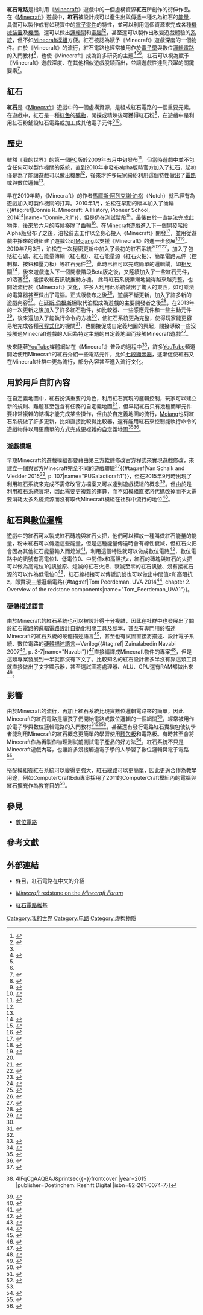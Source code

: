 {{Update|time=2021-07-08T08:40:03+00:00}}
{{NoteTA
| G1=IT
| G2=Games
| 1=zh:Minecraft;zh-cn:我的世界;zh-tw:當個創世神;zh-cn:我的世界;zh-tw:當個創世神;zh-hk:當個創世神;zh-sg:我的世界;zh-mo:當個創世神;
}}
'''紅石電路'''是指利用《[[Minecraft|Minecraft]]》遊戲中的一個虛構資源'''紅石'''所創作的衍伸作品。在《[[Minecraft|Minecraft]]》遊戲中，'''紅石'''被設計成可以產生出與傳遞一種名為紅石的[[能量|能量]]，具備可以製作成有如現實中的[[電子零件|電子零件]]的特性，並可以利用這個資源來完成各種[[機械|機械]][[裝置|裝置]]及[[機關|機關]]，還可以做出[[邏輯閘|邏輯閘]]和[[電腦|電腦]]<ref name="RedstoneComputer">{{cite web |url=http://www.escapistmagazine.com/news/view/104029-Player-Creates-Working-Computer-in-Minecraft |title=Player Creates Working Computer in ''Minecraft'' |work=[[The_Escapist_(magazine)|The Escapist]] |publisher=Alloy Digital |last=Tito |first=Greg |date=October 4, 2010 |accessdate=January 4, 2011 |archive-url=https://web.archive.org/web/20101008064435/http://www.escapistmagazine.com/news/view/104029-Player-Creates-Working-Computer-in-Minecraft |archive-date=2010-10-08 |dead-url=yes }}</ref><ref>{{Cite web |url=http://mt.sohu.com/20160420/n445212508.shtml |title=《我的世界》红石电脑制作原理及使用教程 |publisher=搜狐 |archive-url=https://archive.today/20181013083310/http://www.sohu.com/a/70507442_119573 |archive-date=2018-10-13 |dead-url=no |date=2016-04-20 |accessdate=2018-10-13 }}{{Wayback|url=http://mt.sohu.com/20160420/n445212508.shtml |date=20170119050900 }}</ref>，甚至還可以製作出改變遊戲體驗的[[系統|系統]]，但不如[[Minecraft模組|Minecraft模組]]方便。紅石被認為賦予《Minecraft》遊戲深度的一個物件。由於《Minecraft》的流行，紅石電路也經常被用作於[[電子學|電子學]]與數位[[邏輯電路|邏輯電路]]的入門教材<ref name="learn" />，也使《Minecraft》成為許多研究的主題<ref>{{cite thesis |url=http://140.113.214.176/~learninglab/paper_master/Research%20on%20the%20Relationship%20among%20Construction%20Games,%20Spatial%20.pdf |title=Research on the Relationship among Construction Games, Spatial Ability, and Reconstruction Ability |publisher=[[國立交通大學|國立交通大學]] |work=Institute of Multimedia Engineering, College of Computer Science |first=Cheng-You |last=Tsai |date=August 19, 2014 |accessdate=March 9, 2016 |archive-url=https://web.archive.org/web/20160313022850/http://140.113.214.176/~learninglab/paper_master/Research%20on%20the%20Relationship%20among%20Construction%20Games,%20Spatial%20.pdf |archive-date=2016-03-13 |dead-url=yes }}</ref><ref name="twvs.tnc" /><ref name="Tom_Peerdeman_UVA1" />，紅石可以視為賦予《Minecraft》遊戲深度、在其他相似遊戲脫穎而出，並讓遊戲性達到飛躍的關鍵要素<ref>{{cite web | title=如何做一款賺錢的沙盒手遊？ :5.紅石機關 | url=http://youxiputao.tw/articles/5177 | publisher=遊戲葡萄 | archive-url=https://archive.today/20160316165127/http://youxiputao.tw/articles/5177 | archive-date=2016-03-16 | dead-url=yes | date=2015-09-28 | accessdate=2016-01-27 }}</ref>。

== 紅石 ==
'''紅石'''是《[[Minecraft|Minecraft]]》遊戲中的一個虛構資源，是組成紅石電路的一個重要元素。在遊戲中，紅石是一種[[紅色|紅色]]的[[礦物|礦物]]，開採或精煉後可獲得紅石粉<ref>{{Cite web | author = Cale Hunt | url = https://www.windowscentral.com/beginners-guide-redstone-minecraft-windows-10-edition | publisher = Windows Central | title = Beginner's guide to redstone in Minecraft | date = 2016-11-12 | accessdate = 2018-10-19 | archive-url = https://web.archive.org/web/20181020053040/https://www.windowscentral.com/beginners-guide-redstone-minecraft-windows-10-edition | archive-date = 2018-10-20 | dead-url = no }}</ref>，在遊戲中是利用紅石粉鋪設紅石電路或加工成其他電子元件<ref name="npr.org">{{Cite web | title = 'Schoolifying' Minecraft Without Ruining It | author = Anya Kamenetz | date = 2017-08-09 | url = https://www.npr.org/sections/ed/2017/08/09/539518179/schoolifying-minecraft-without-ruining-it | website = npr.org | quote = The Minecraft material "redstone," which simulates electrical circuits | access-date = 2019-09-08 | archive-url = https://web.archive.org/web/20190612225643/https://www.npr.org/sections/ed/2017/08/09/539518179/schoolifying-minecraft-without-ruining-it | archive-date = 2019-06-12 | dead-url = no }}</ref><ref>{{Cite web | url = https://www.theguardian.com/technology/2015/jul/05/whats-next-for-minecraft-mojang-future-features-minecon-2015 | title = What's next for Minecraft? Developer Mojang talks future features | quote = redstone can be dropped as dust to create circuits that transmit power | date = 2015-07-05 | website = theguardian.com | access-date = 2019-09-08 | archive-url = https://web.archive.org/web/20190407030537/https://www.theguardian.com/technology/2015/jul/05/whats-next-for-minecraft-mojang-future-features-minecon-2015 | archive-date = 2019-04-07 | dead-url = no }}</ref>。

== 歷史 ==
雖然《我的世界》的第一個[[个人电脑|PC]]版於2009年五月中旬發布<ref name="PcGamerFirstMoments">{{cite web |url=http://www.pcgamer.com/the-first-moments-of-minecraft/ |title=The First Moments of Minecraft |author=Graham Smith |date=6 February 2012 |publisher=Future plc |work=PC Gamer |accessdate=12 February 2016 |archive-url=https://web.archive.org/web/20160310072221/http://www.pcgamer.com/the-first-moments-of-minecraft/ |archive-date=2016-03-10 |dead-url=no }}</ref>，但當時遊戲中並不包含任何可以製作機關的系統，直到2010年中發布alpha版時官方加入了紅石，起初僅是為了能讓遊戲可以做出機關<ref name="Donnie_R."/>，後來才許多玩家紛紛利用這個特性做出了[[電路|電路]]或與數位邏輯<ref name="twvs.tnc"/>。

早在2010年時，《Minecraft》的作者[[馬庫斯·阿列克謝·泊松|馬庫斯·阿列克謝·泊松]]（Notch）就已經有為遊戲加入可製作機關的打算。2010年1月，泊松在早期的版本加入了齒輪{{#tag:ref|Donnie R. Minecraft: A History, Pioneer School, 2014<ref name="Donnie_R.">{{cite web |url=http://www.pioneerschools.org/cms/lib/NY19000288/Centricity/Domain/208/Pioneer_Newspaper%20April%202014%20-%20website.pdf |title=Pioneer Central Schools News |publisher=Pioneer School |accessdate=March 9, 2016 |archive-url=https://web.archive.org/web/20160313202842/http://www.pioneerschools.org/cms/lib/NY19000288/Centricity/Domain/208/Pioneer_Newspaper%20April%202014%20-%20website.pdf |archive-date=2016-03-13 |dead-url=yes }}</ref>|name="Donnie_R.1"}}，但是仍在測試階段<ref>{{cite web |url=https://www.reddit.com/r/Minecraft/comments/3hnxw0/the_very_first_version_of_infdev_in_minecraft/ |title=The Very First Version of Infdev in Minecraft |publisher=Reddit |date=2015-08-20 |accessdate=2016-03-10 |archive-url=https://web.archive.org/web/20181013071724/https://www.reddit.com/r/Minecraft/comments/3hnxw0/the_very_first_version_of_infdev_in_minecraft/ |archive-date=2018-10-13 |dead-url=no }}</ref>，最後由於一直無法完成此物件，後來於六月的時候移除了齒輪<ref>{{cite web | url=http://www.aminoapps.com/page/minecraft/4381666/removed-feature-cogs | title=Minecraft Removed Feature - Cogs | publisher=aminoapps | accessdate=2016-03-10 | archive-url=https://web.archive.org/web/20160313202759/http://www.aminoapps.com/page/minecraft/4381666/removed-feature-cogs | archive-date=2016-03-13 | dead-url=yes }}</ref>。在Minecraft遊戲進入下一個開發階段Alpha版發布了之後，泊松辭去工作以全身心投入《Minecraft》開發<ref name="PCGAMERinterview2">{{cite web|last = McDougal|first = Jaz|title = Community heroes: Notch, for ''Minecraft''|url = http://www.pcgamer.com/2010/07/29/community-heroes-notch-for-minecraft/|work = [[PC_Gamer|PC Gamer]]|publisher = [[Future_plc|Future plc]]|accessdate = August 3, 2010|date = July 29, 2010|archive-url = https://web.archive.org/web/20140920035056/http://www.pcgamer.com/2010/07/29/community-heroes-notch-for-minecraft/|archive-date = 2014-09-20|dead-url = no}}</ref>，並用從遊戲中掙來的錢組建了遊戲公司[[Mojang|Mojang]]以支援《Minecraft》的進一步發展<ref name="LackOfUpdates2">{{cite web|last = Persson|first = Markus|authorlink = Markus Persson|publisher = Mojang|title = I'm sorry about the lack of updates|url = http://notch.tumblr.com/post/1205447916/im-sorry-about-the-lack-of-updates|accessdate = October 18, 2010|date = September 28, 2010|archive-url = https://web.archive.org/web/20101004184609/http://notch.tumblr.com/post/1205447916/im-sorry-about-the-lack-of-updates|archive-date = 2010-10-04|dead-url = yes}}</ref><ref name="MCcompany2">{{cite web|last = Persson|first = Markus|authorlink = Markus Persson|publisher = Mojang|title = Hiring some people, getting an office, and all that!|url = http://notch.tumblr.com/post/1075326804/hiring-some-people-getting-an-office-and-all-that|accessdate = September 6, 2010|date = September 6, 2010|archive-url = https://web.archive.org/web/20100908235613/http://notch.tumblr.com/post/1075326804/hiring-some-people-getting-an-office-and-all-that|archive-date = 2010-09-08|dead-url = yes}}</ref>。2010年7月3日，泊松在一次秘密更新中加入了最初的紅石系統<ref name="Donnie_R.1" /><ref>{{Cite web |url=http://notch.tumblr.com/post/763147353/seecret-friday-update-the-third-oooooooooo |title=Seecret Friday update the third! OooooOOOoo! |publisher=The Word of Notch |date=2010-07-03 |accessdate=2016-03-10 |archive-url=https://web.archive.org/web/20160314024440/http://notch.tumblr.com/post/763147353/seecret-friday-update-the-third-oooooooooo |archive-date=2016-03-14 |dead-url=no }}</ref><ref>{{Cite web |url=https://twitter.com/notch/status/17578712007 |title=At birthday party now, the seecret update is coming tonight. It's a beautiful day for a badali. :) |author=[[馬庫斯·阿列克謝·泊松|馬庫斯·阿列克謝·泊松]] |work=[[Twitter|Twitter]] |date=2015-05-18 |access-date=2016-03-12 |archive-url=https://web.archive.org/web/20181013071724/https://twitter.com/notch/status/17578712007 |archive-date=2018-10-13 |dead-url=no }}</ref>，加入了包括紅石礦、紅石能量傳輸（紅石粉）、紅石能量源（紅石火把）、簡單電路元件（控制桿、按鈕和壓力板）等紅石元件<ref name="redstonehistory">{{Cite web |url=http://worldofmcmagic.weebly.com/history-of-redstone.html |title=history of redstone |work=worldofmcmagic |accessdate=2016-03-10 |archive-url=https://web.archive.org/web/20160313200740/http://worldofmcmagic.weebly.com/history-of-redstone.html |archive-date=2016-03-13 |dead-url=no }}</ref>，此時已經可以完成簡單的邏輯閘，如[[相反閘|相反閘]]<ref>{{cite web | title=Minecraft Redstone Logic | url=http://www.nerdparadise.com/tech/apps/minecraft/redstonelogic/ | publisher=Nerd Paradise | accessdate=2016-01-27 | deadurl=yes | archiveurl=https://web.archive.org/web/20160303104736/http://www.nerdparadise.com/tech/apps/minecraft/redstonelogic | archivedate=2016-03-03 }}</ref>，後來遊戲進入下一個開發階段Beta版之後，又陸續加入了一些紅石元件，如活塞<ref name="Gamasutra">{{cite web|url=http://www.gamasutra.com/view/feature/134958/minecraft_intellectual_property_.php3|title=Gamasutra – Minecraft, Intellectual Property, and the Future of Copyright|publisher=|access-date=2016-03-22|archive-url=https://web.archive.org/web/20160310013501/http://www.gamasutra.com/view/feature/134958/minecraft_intellectual_property_.php3|archive-date=2016-03-10|dead-url=no}}</ref>，能接收紅石訊號推動方塊。
此時紅石系統漸漸地變得越來越完整，也開始流行於《Minecraft》文化，許多人利用此系統做出了驚人的東西，如可乘法的電算器甚至做出了電腦。正式版發布之後<ref>{{cite web|archive-url = https://archive.today/20130125195611/http://au.ibtimes.com/articles/251231/20111117/minecraft-version-available-minecon-live-streaming.htm%23.UQLjQn3LdRw|archive-date = 2013-01-25|dead-url = yes|url = http://au.ibtimes.com/articles/251231/20111117/minecraft-version-available-minecon-live-streaming.htm|title = Minecraft Full Version Available; MineCon Live Streaming|work = [[International_Business_Times|International Business Times]]|date = November 17, 2012|accessdate = October 17, 2012|last = Fernandez|first = Carlo}}</ref>，遊戲不斷更新，加入了許多新的遊戲內容<ref name="notchMigr2">{{cite web|title = The web server is struggling, we're migrating|url = http://notch.tumblr.com/post/2812089385/the-web-server-is-struggling-were-migrating|first = Markus|last = Persson|publisher = Mojang|date = January 18, 2011|access-date = 2016-03-12|archive-url = https://web.archive.org/web/20110121031049/http://notch.tumblr.com/post/2812089385/the-web-server-is-struggling-were-migrating|archive-date = 2011-01-21|dead-url = yes}}</ref>。在[[延斯·伯根斯坦|延斯·伯根斯坦]]取代泊松成為遊戲的主要開發者之後<ref name="bergleaddev2">{{cite web|url = http://notch.tumblr.com/post/13633493969/och-med-dom-orden-sa-passar-jag-micken|title = Och med dom orden så passar jag micken|last = Persson|first = Markus|work = [[The_Word_of_Notch|The Word of Notch]]|publisher = Mojang|date = December 2, 2011|accessdate = December 2, 2011|archive-url = https://web.archive.org/web/20150106105426/http://notch.tumblr.com/post/13633493969/och-med-dom-orden-sa-passar-jag-micken|archive-date = 2015-01-06|dead-url = yes}}</ref>，在2013年的一次更新之後加入了許多紅石物件，如比較器、一些感應元件和一些主動元件<ref name="mcv-over">{{cite news|url=http://www.mcvnordic.com/news/read/minecon-2012-is-over/0107067|title=MineCon 2012 is over|first=Mats|last=Nylund|date=27 November 2012|work=[[Market_for_Home_Computing_and_Video_Games|Market for Home Computing and Video Games]]|accessdate=28 December 2012|archive-url=https://web.archive.org/web/20170922194121/http://www.mcvnordic.com/news/read/MINECON-2012-is-over/0107067|archive-date=2017-09-22|dead-url=yes}}</ref>，後來還加入了能執行命令的方塊<ref name="RPS – 1.3july" />，使紅石系統更為完整，使得玩家能更容易地完成各種[[可程式邏輯裝置|可程式化]]的機關<ref>{{Cite web | url = https://mspoweruser.com/microsoft-planning-bring-command-blocks-minecraft-pocket-edition/ | title = Microsoft Is Planning To Bring Command Blocks And Mods To The Minecraft: Pocket Edition | date = 2016-03-29 | website = MSPoweruser.com | author = Pradeep | access-date = 2019-09-08 | archive-url = https://web.archive.org/web/20190406213850/https://mspoweruser.com/microsoft-planning-bring-command-blocks-minecraft-pocket-edition/ | archive-date = 2019-04-06 | dead-url = no }}</ref>，也間接促成自定義地圖的興起，間接導致一些沒接觸過Minecraft遊戲的人因為特定主題的自定義地圖而接觸Minecraft遊戲<ref name="Custom maps" />。

後來隨著[[YouTube|YouTube]]媒體網站在《Minecraft》普及的過程中<ref name="Social media">{{cite web | url=http://mashable.com/2010/10/01/minecraft-social-media/ | title=Minecraft: How Social Media Spawned a Gaming Sensation | work=[[Mashable|Mashable]] | publisher=Mashable Inc. | date=2010-10-01 | accessdate=2012-12-28 | last=Silverman | first=Matt | archive-url=https://web.archive.org/web/20101003072457/http://mashable.com/2010/10/01/minecraft-social-media/ | archive-date=2010-10-03 | dead-url=no }}</ref>，許多[[YouTube|YouTube]]頻道開始使用Minecraft的紅石介紹一些電路元件，比如[[七段顯示器|七段顯示器]]，逐漸促使紅石又在Minecraft社群中更為流行，部分內容甚至進入流行文化。

== 用於用戶自訂內容 ==

在自定義地圖中，紅石扮演重要的角色，利用紅石實現的邏輯控制，玩家可以建立新的規則、難題甚至包含有任務的自定義地圖<ref name="Custom maps">{{cite web|last=Savage|first=Phil|title=The 25 best Minecraft custom maps|url=http://www.pcgamer.com/2012/10/20/the-25-best-minecraft-custom-maps/|work=[[PC_Gamer|PC Gamer]]|publisher=[[Future_plc|Future plc]]|accessdate=October 28, 2012|archive-url=https://web.archive.org/web/20121023211322/http://www.pcgamer.com/2012/10/20/the-25-best-minecraft-custom-maps/|archive-date=2012-10-23|dead-url=no}}</ref>，但早期紅石只有幾種簡單元件要非常複雜的結構才能完成某些操作，但由於自定義地圖的流行，[[Mojang|Mojang]]也對紅石系統做了許多更新，比如直接比較得比較器，還有能用紅石來控制能執行命令的遊戲物件以用更簡單的方式完成更複雜的自定義地圖<ref name="RPS – 1.3july">{{cite web|url=http://www.rockpapershotgun.com/2012/07/06/minecraft-1-3-adding-lan-adventure-mode-in-august/|title=Minecraft 1.3 Adding LAN, Adventure Mode In August|work=[[Rock,_Paper,_Shotgun|Rock, Paper, Shotgun]]|first=Nathan|last=Grayson|date=July 6, 2012|accessdate=January 4, 2013|archive-url=https://web.archive.org/web/20121112203224/http://www.rockpapershotgun.com/2012/07/06/minecraft-1-3-adding-lan-adventure-mode-in-august/|archive-date=2012-11-12|dead-url=no}}</ref><ref name="Gallegos">{{cite web|last=Gallegos|first=Anthony|title=Minecraft Adding New Block|url=http://www.ign.com/articles/2012/07/27/minecraft-adding-new-block|work=[[IGN|IGN]]|accessdate=October 28, 2012|archive-url=https://web.archive.org/web/20121216094902/http://www.ign.com/articles/2012/07/27/minecraft-adding-new-block|archive-date=2012-12-16|dead-url=no}}</ref>。

=== 遊戲模組 ===
{{main|Minecraft模組}}
早期Minecraft的遊戲模組都要藉由第三方[[軟體|軟體]]修改官方程式來實現遊戲修改，來建立一個與官方Minecraft完全不同的遊戲體驗<ref name="Escapist">{{cite web |url=http://www.escapistmagazine.com/articles/view/video-games/columns/experienced-points/15175-Minecraft-is-Still-A-Thing |title=Yes, Minecraft is Still A Thing |author=Shamus Young |date=28 December 2015 |publisher=Defy Media |work=The Escapist |accessdate=11 February 2016 |archive-url=https://web.archive.org/web/20180108011831/http://www.escapistmagazine.com/articles/view/video-games/columns/experienced-points/15175-Minecraft-is-Still-A-Thing |archive-date=2018-01-08 |dead-url=no }}</ref>{{#tag:ref|Van Schaik and Vledder 2015<ref name="PUGalacticraft">{{cite book |author = Lars van Schaik and Ronald Vledder |title= De ultieme gids voor Minecraft | url = https://books.google.com/books?id{{=}}4lFqCgAAQBAJ&printsec{{=}}frontcover |year=2015 |publisher=Doetinchem: Reshift Digital |isbn=82-261-0074-7}}</ref>, p. 107|name="PUGalacticraft1"}}，但在2015年9月時出現了利用紅石系統來完成不需修改官方檔案又可以達到遊戲模組的概念<ref>{{cite web | title=Gamemode 4 | url=http://www.gm4.co/gamemode4/ | publisher=gm4.co | accessdate=2016-01-27 | archive-url=https://web.archive.org/web/20151221033927/http://www.gm4.co/gamemode4/ | archive-date=2015-12-21 | dead-url=no }}</ref>。但由於是利用紅石系統實現，因此需要更複雜的運算，而不如模組直接將代碼改掉而不太需要消耗太多系統資源而沒有取代Minecraft模組在社群中流行的地位<ref name="packtpub history">{{cite web |url=https://www.packtpub.com/books/content/brief-history-minecraft-modding |title=A Brief History of Minecraft Modding |author=Aaron Mills |date=3 June 2015 |publisher= |work=Packt Publishing |accessdate=11 February 2016 |archive-url=https://web.archive.org/web/20160225042033/https://www.packtpub.com/books/content/brief-history-minecraft-modding |archive-date=2016-02-25 |dead-url=no }}</ref>。

== 紅石與[[數位電路|數位邏輯]] ==

遊戲中的紅石可以製成紅石磚塊與紅石火把，他們可以釋放一種叫做紅石能量的能量，粉末紅石可以傳遞這些能量，但是這種能量傳送時會有線性衰減，但紅石火把會因為其他紅石能量輸入而熄滅<ref>{{cite book |author = 王育貞, 張孝謙, 盧品霖 |title= Minecraft（當個創世神）DIY大事典：我的世界: 自己的紅石機關自己做  |year=2016 |publisher=Sharp Point Press |isbn=978-957-10-6411-6 |page=19}}</ref>。利用這個特性就可以做成數位電路<ref name="twvs.tnc">{{cite thesis |url=http://www.shs.edu.tw/works/essay/2015/03/2015030819470013.pdf |title=The Relationship among Minecraft Redstone Circuit and Digital Logic |publisher=[[國立曾文高級農工職業學校|National Tseng-Wen Senior Agricultural & Industrial Vocational School]] |work=Department of Electrical Engineering |first=Yi-Xun |last=Chen |date=March 8, 2015 |accessdate=March 9, 2016 |archive-url=https://web.archive.org/web/20181013071724/http://www.shs.edu.tw/works/essay/2015/03/2015030819470013.pdf |archive-date=2018-10-13 |dead-url=no }}</ref>，數位電路中的訊號有高電位1、低電位0、中間值x和高阻抗z，紅石的磚塊與紅石的火把可以做為高電位1的訊號原、熄滅的紅石火把、衰減至零的紅石訊號、沒有接紅石源的可以作為低電位0<ref>{{Cite web | url = https://www.wired.com/2010/10/virtual-computers/ | title = Geeky Gamers Build Working Computers out of Virtual Blocks | author = Priya Ganapati | date = 2010-10-12 | website = wired.com | access-date = 2019-09-08 | archive-url = https://web.archive.org/web/20140524025808/http://www.wired.com/2010/10/virtual-computers | archive-date = 2014-05-24 | dead-url = no }}</ref>，紅石線相接可以傳遞訊號也可以做出中間值x和高阻抗z，即實現三態邏輯電路{{#tag:ref|Tom Peerdeman. UVA 2014<ref name="Tom_Peerdeman_UVA">{{cite web |url=https://esc.fnwi.uva.nl/thesis/centraal/files/f1408977246.pdf |title=Minecraft to C for the Raspberry Pi |publisher=[[阿姆斯特丹大學|Universiteit Van Amsterdam]] |author=Tom Peerdeman |date=July 1, 2014 |accessdate=March 9, 2016 |archive-url=https://web.archive.org/web/20181013071725/https://esc.fnwi.uva.nl/thesis/centraal/files/f1408977246.pdf |archive-date=2018-10-13 |dead-url=no }}</ref>, chapter 2. Overview of the redstone components|name="Tom_Peerdeman_UVA1"}}。

=== 硬體描述語言 ===
{{main|硬體描述語言}}
由於Minecraft的紅石系統也可以被設計得十分複雜，因此在社群中也發展出了關於紅石電路的[[電子設計自動化|邏輯電路設計自動化]]相關工具及腳本，甚至有專門用於描述Minecraft的紅石系統的硬體描述語言<ref>{{cite web |url=https://github.com/kkroening/RedGen |title=RedGen -- a tool that automates the process of constructing redstone circuits in Minecraft. |author=kkroening |date=2014-06-07 |publisher=github |accessdate=2016-03-07 |archive-url=https://web.archive.org/web/20180611003902/https://github.com/kkroening/RedGen |archive-date=2018-06-11 |dead-url=no }}</ref>，甚至也有試圖直接將描述、設計電子系統、數位電路的[[硬體描述語言|硬體描述語言]]--Verilog{{#tag:ref| Zainalabedin Navabi 2007<ref name="Navabi0">{{cite book|author=Zainalabedin Navabi|title=Verilog数字系统设计——RTL综合、测试平台与验证（第二版）（英文名：Verilog Digital System Design: Register Transfer Level Synthesis, Testbench, and Verification, Second Edition）|publisher=电子工业出版社|isbn=978-7-121-04767-1}}</ref>, p. 3-7|name="Navabi"}}<ref name="nguyen2016pershing">{{Cite paper|url=https://www.ocf.berkeley.edu/~qmn/assets/nguyen_pershing_2016.pdf|title=PERSHING: An Automatic Place-and-Route Tool for Minecraft Redstone Circuits | author=Nguyen, Quan | year=2016}}</ref>直接編譯成Minecraft物件的專案<ref>{{cite web | title=MCVerilog - A Verilog to Minecraft Compiler | url=http://devpost.com/software/mcverilog | publisher=devpost | accessdate=2016-01-27 | archive-url=https://web.archive.org/web/20160313202104/http://devpost.com/software/mcverilog | archive-date=2016-03-13 | dead-url=no }}</ref>，但是這類專案發展到一半就都沒有下文了。比較知名的紅石設計者多半沒有靠這類工具就直接做出了文字顯示器，甚至還試圖將處理器、ALU、CPU還有RAM都做出來<ref>{{cite web | title=Minecraft player creates word processor out of redstone | url=http://www.pcgamer.com/minecraft-player-creates-word-processor-out-of-redstone/ | publisher=pcgamer | date=2015-01-07 | accessdate=2016-01-27 | archive-url=https://web.archive.org/web/20160123233004/http://www.pcgamer.com/minecraft-player-creates-word-processor-out-of-redstone/ | archive-date=2016-01-23 | dead-url=no }}</ref>。

== 影響 ==

由於Minecraft的流行，再加上紅石系統比現實數位邏輯電路來的簡單，因此Minecraft的紅石電路是讓孩子們開始電路或數位邏輯的一個網關<ref name="verge">{{cite web|url=http://www.theverge.com/2014/9/15/6152085/why-parents-love-minecraft|title=Why parents are raising their kids on Minecraft|author=Ben Popper|date=15 September 2014|publisher=Vox Media|work=The Verge|access-date=2016-03-12|archive-url=https://web.archive.org/web/20160310074819/http://www.theverge.com/2014/9/15/6152085/why-parents-love-minecraft|archive-date=2016-03-10|dead-url=no}}</ref>，經常被用作於電子學與數位邏輯電路的入門教材<ref name="learn">{{cite web | title=Minecraft Circuits in Real Life | url=http://solderingsunday.com/minecraft-circuits-in-real-life-4/ | publisher=solderingsunday | accessdate=2016-01-27 | archive-url=https://web.archive.org/web/20160313203342/http://solderingsunday.com/minecraft-circuits-in-real-life-4/ | archive-date=2016-03-13 | dead-url=no }}</ref><ref>{{Cite web | url = https://www.cnet.com/special-reports/minecraft/mindcraft-helping-students-learn/ | title = Minecraft in the classroom | website = cnet.com | date = 2016-03-30 | author = Stephen Shankland | access-date = 2019-09-08 | archive-url = https://web.archive.org/web/20190903123227/https://www.cnet.com/special-reports/minecraft/mindcraft-helping-students-learn/ | archive-date = 2019-09-03 | dead-url = no }}</ref><ref name="npr.org"/>，甚至還有發行電路紅石實驗包使初學者能利用Minecraft的紅石概念更簡單的學習使用[[麵包板|麵包板]]和電路板。有時甚至會將Minecraft作為再製作物理測試前測試電子產品的好方法<ref>{{cite web | title=Learning Logic Gates with Minecraft | author=popewill | url=http://www.instructables.com/id/Learning-Logic-Gates-with-Minecraft/ | publisher=instructables | date=2015-01-07 | accessdate=2016-01-27 | archive-url=https://web.archive.org/web/20160313201355/http://www.instructables.com/id/Learning-Logic-Gates-with-Minecraft/ | archive-date=2016-03-13 | dead-url=no }}</ref>。紅石系統不只是Minecraft遊戲內容，也讓許多沒接觸過電子學的人學習了數位邏輯與電子電路<ref>{{cite web |url=http://anyelse.cc/article/49764.html |title=吐血推薦，學生黨必看！玩這幾款遊戲時，別人問起來可以說「我在學習」 |publisher=anyelse.cc |author=张敏 |date=2015-08-06 |accessdate=2016-03-09 |deadurl=yes |archiveurl=https://web.archive.org/web/20160313202627/http://anyelse.cc/article/49764.html |archivedate=2016-03-13 }}</ref>。

搭配模組後紅石系統可以變得更強大，紅石線路可以更簡單，因此更適合作為教學用途，例如ComputerCraftEdu專案採用了2011的ComputerCraft模組內的電腦與紅石擴充作為教育目的<ref name="GamasutraTeaching">{{cite web|url=http://gamasutra.com/view/news/247888/TeacherGaming_mods_Minecraft_to_teach_basic_coding_skills.php|title=Gamasutra – TeacherGaming mods Minecraft to teach basic coding skills|author=Alex Wawro|publisher=|access-date=2016-03-12|archive-url=https://web.archive.org/web/20160310003156/http://gamasutra.com/view/news/247888/TeacherGaming_mods_Minecraft_to_teach_basic_coding_skills.php|archive-date=2016-03-10|dead-url=no}}</ref>。

== 參見 ==
{{Portal|當個創世神}}

* [[數位電路|數位電路]]

== 參考文獻 ==
{{reflist|30em}}

== 外部連結 ==
* {{zh}} {{AnyLink|紅石電路|link=红石电路|uri=红石电路|name=红石电路|tip=红石电路 （Minecraft Wiki）|type=Minecraft Wiki}}條目，紅石電路在中文{{mcwiki}}的介紹
* {{en}} [http://www.minecraftforum.net/forums/minecraft-discussion/redstone-discussion-and ''Minecraft'' redstone on the ''Minecraft Forum'']
* {{en}} [http://mcelectronics.wikia.com/wiki/Minecraft_Electronics_Wiki 紅石電路維基]

{{数字电路}}
{{Minecraft}}
{{Mojang}}

[[Category:我的世界|Category:我的世界]]
[[Category:电路|Category:电路]]
[[Category:虚构物质|Category:虚构物质]]